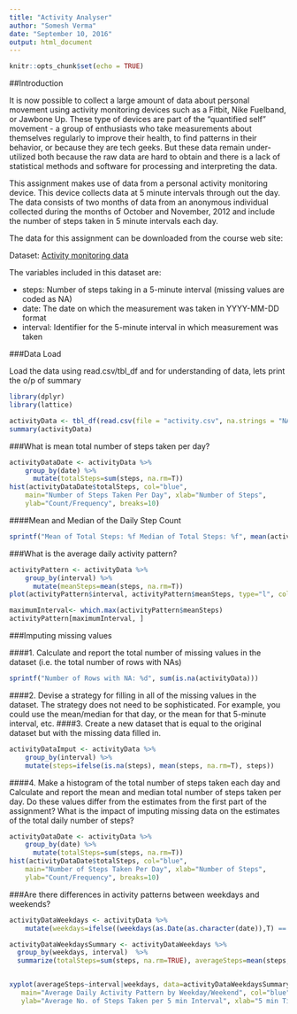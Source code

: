 ---
title: "Activity Analyser"
author: "Somesh Verma"
date: "September 10, 2016"
output: html_document
---

```{r setup, include=FALSE}
knitr::opts_chunk$set(echo = TRUE)
```

##Introduction

It is now possible to collect a large amount of data about personal movement using activity monitoring devices such as a Fitbit, Nike Fuelband, or Jawbone Up. These type of devices are part of the "quantified self" movement - a group of enthusiasts who take measurements about themselves regularly to improve their health, to find patterns in their behavior, or because they are tech geeks. But these data remain under-utilized both because the raw data are hard to obtain and there is a lack of statistical methods and software for processing and interpreting the data.

This assignment makes use of data from a personal activity monitoring device. This device collects data at 5 minute intervals through out the day. The data consists of two months of data from an anonymous individual collected during the months of October and November, 2012 and include the number of steps taken in 5 minute intervals each day.

The data for this assignment can be downloaded from the course web site:

Dataset: [Activity monitoring data](https://d396qusza40orc.cloudfront.net/repdata%2Fdata%2Factivity.zip)

The variables included in this dataset are:

- steps: Number of steps taking in a 5-minute interval (missing values are coded as NA)
- date: The date on which the measurement was taken in YYYY-MM-DD format
- interval: Identifier for the 5-minute interval in which measurement was taken

###Data Load

Load the data using read.csv/tbl_df and for understanding of data, lets print the o/p of summary
```{r dataLoad}
library(dplyr)
library(lattice)

activityData <- tbl_df(read.csv(file = "activity.csv", na.strings = "NA"))
summary(activityData)
```

###What is mean total number of steps taken per day?

```{r numberOfSteps}
activityDataDate <- activityData %>%
    group_by(date) %>%
      mutate(totalSteps=sum(steps, na.rm=T))
hist(activityDataDate$totalSteps, col="blue", 
    main="Number of Steps Taken Per Day", xlab="Number of Steps", 
    ylab="Count/Frequency", breaks=10)
```

####Mean and Median of the Daily Step Count
```{r meanAndMedian}
sprintf("Mean of Total Steps: %f Median of Total Steps: %f", mean(activityDataDate$totalSteps), median(activityDataDate$totalSteps))
```

###What is the average daily activity pattern?
```{r activityPattern}
activityPattern <- activityData %>%
    group_by(interval) %>%
      mutate(meanSteps=mean(steps, na.rm=T))
plot(activityPattern$interval, activityPattern$meanSteps, type="l", col="blue", xlab = "Interval", ylab = "Mean Step Count")

maximumInterval<- which.max(activityPattern$meanSteps)
activityPattern[maximumInterval, ]
```

###Imputing missing values

####1. Calculate and report the total number of missing values in the dataset (i.e. the total number of rows with NAs)
```{r imputingNA}
sprintf("Number of Rows with NA: %d", sum(is.na(activityData)))
```

####2. Devise a strategy for filling in all of the missing values in the dataset. The strategy does not need to be sophisticated. For example, you could use the mean/median for that day, or the mean for that 5-minute interval, etc.
####3. Create a new dataset that is equal to the original dataset but with the missing data filled in.
```{r imputing}
activityDataImput <- activityData %>%
    group_by(interval) %>%
    mutate(steps=ifelse(is.na(steps), mean(steps, na.rm=T), steps))
```

####4. Make a histogram of the total number of steps taken each day and Calculate and report the mean and median total number of steps taken per day. Do these values differ from the estimates from the first part of the assignment? What is the impact of imputing missing data on the estimates of the total daily number of steps?
```{r numberOfSteps2}
activityDataDate <- activityData %>%
    group_by(date) %>%
      mutate(totalSteps=sum(steps, na.rm=T))
hist(activityDataDate$totalSteps, col="blue", 
    main="Number of Steps Taken Per Day", xlab="Number of Steps", 
    ylab="Count/Frequency", breaks=10)
```

###Are there differences in activity patterns between weekdays and weekends?
```{r ActivityPatternWeekDaysWeekEnds}
activityDataWeekdays <- activityData %>%
    mutate(weekdays=ifelse((weekdays(as.Date(as.character(date)),T) == "Sun") | (weekdays(as.Date(as.character(date)), T) == "Sat"),"Weekends","Weekdays"))

activityDataWeekdaysSummary <- activityDataWeekdays %>%
  group_by(weekdays, interval)  %>% 
  summarize(totalSteps=sum(steps, na.rm=TRUE), averageSteps=mean(steps, na.rm=TRUE))


xyplot(averageSteps~interval|weekdays, data=activityDataWeekdaysSummary, type='l', layout=(c(1,2)),
   main="Average Daily Activity Pattern by Weekday/Weekend", col="blue", 
   ylab="Average No. of Steps Taken per 5 min Interval", xlab="5 min Time Interval") 
```